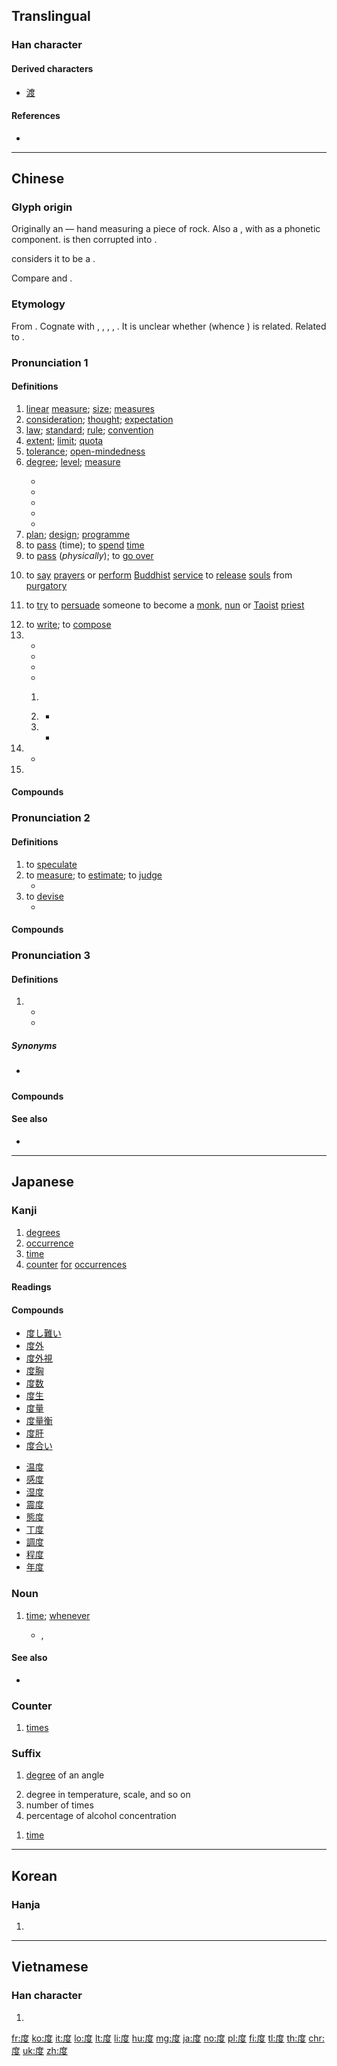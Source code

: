 {{character info/new}}
{{also|廓|席|庶}}
==Translingual==
{{stroke_order|strokes=9}}

===Han character===
{{Han char|rn=53|rad=广|as=06|sn=9|four=00247|canj=ITE|ids=⿸广⿱廿又}}

====Derived characters====
* [[渡]]

====References====
* {{Han ref|kx=0345.260|dkj=09313|dj=0655.150|hdz=20880.060|uh=5EA6|ud=24230|bh=ABD7|bd=43991}}

----

==Chinese==
{{zh-forms}}

===Glyph origin===
{{Han etym}}
Originally an {{Han compound|石|t1=rock|又|t2=hand|ls=ic|nocap=y}} — hand measuring a piece of rock. Also a {{liushu|psc|nocap=y}}, with {{och-l|石}} as a phonetic component. {{lang|zh|石}} is then corrupted into {{lang|zh|⿸广廿}}.

''{{w|Shuowen}}'' considers it to be a {{Han compound|庶|c1=p|又|c2=s|ls=psc|nocap=y}}.

Compare {{och-l|庶}} and {{och-l|席}}.

===Etymology===
From {{inh|zh|sit-pro|*m-twa||handspan}}. Cognate with {{cog|bo|མཐོ||span; span of thumb and middle finger}}, {{cog|my|ထွာ||to measure by a handspan; a quarter yard}}, {{m|my|အထွာ||handspan; quarter yard}}, {{m|my|တွက်||to consider, to reckon; to calculate; to refuse to do things because others would not}}, {{m|my|အတွက်||calculation; because of; for the sake of}}. It is unclear whether {{cog|mkh-pro|*cɗaʔ||span; handspan}} (whence {{cog|mnw|ဍ|tr=daˀ||to measure by spans of thumb and middle finger}}) is related. Related to {{och-l|圖|to plan; to consider; plan; map}}.

===Pronunciation 1===
{{zh-pron
|m=dù
|c=dou6
|h=pfs=thu
|md=dô
|mn=tō͘
|mn-t=dou7
|w=3du
|mc=1
|oc=1,1
|cat=v,n,suf,cls,propn
}}

====Definitions====
{{zh-hanzi}}

# [[linear]] [[measure]]; [[size]]; [[measure]]s
# [[consideration]]; [[thought]]; [[expectation]]
# [[law]]; [[standard]]; [[rule]]; [[convention]]
# [[extent]]; [[limit]]; [[quota]]
# [[tolerance]]; [[open-mindedness]]
# [[degree]]; [[level]]; [[measure]] {{gloss|often used to translate English {{m|en|-ness}}, {{m|en|-ity}}}}
#: {{zh-x|深度|depth}}
#* {{zh-x|長度|length}}
#* {{zh-x|亮度|brightness; luminance}}
#* {{zh-x|可信度|reliability; believability}}
#* {{zh-x|色度|color saturation}}
#* {{zh-x|鹽度|salinity}}
# [[plan]]; [[design]]; [[programme]]
# to [[pass]] (time); to [[spend]] [[time]]
# to [[pass]] (''physically''); to [[go over]]
# {{lb|zh|Buddhism}} to [[say]] [[prayer]]s or [[perform]] [[Buddhist]] [[service]] to [[release]] [[soul]]s from [[purgatory]]
# {{lb|zh|religion}} to [[try]] to [[persuade]] someone to become a [[monk]], [[nun]] or [[Taoist]] [[priest]]
# to [[write]]; to [[compose]]
# {{zh-classifier|[[degree]]s}}
#* {{zh-x|旋轉 @90 度|rotate 90 '''degrees'''}}
#* {{zh-x|東經 @120 度|longitude 120'''°''' E}}
#* {{zh-x|絕對.零度|absolute zero}}
#* {{zh-x|攝氏 @20 度|20 '''degrees''' Celsius}}
## {{lb|zh|physics}} {{zh-classifier|[[kilowatt-hour]]}}
## {{lb|zh|ophthalmology}} {{zh-classifier|0.01 [[dioptre]]s}}
##* {{zh-x|近視 300 度|–3.00 '''dioptres'''}}
## {{zh-classifier|[[alcohol]] [[concentration]]|t=[[percent]]}}
##* {{zh-x|紅酒 酒精 十 幾 度。|Red wine is around 10'''%''' alcohol.}}
# {{zh-classifier|[[event]]s or [[occurrence]]s|t=[[time]]}}
#* {{zh-x|再度|one more '''time'''}}
# {{surname|lang=zh}}

====Compounds====
{{zh-der|度牒|度過|度荒|度假|度假村|度量|度量衡|度日|度日如年|度數|度外|百度|度小月|安度|加速度|印度法系|密度|合度|度世|光度|工程進度|封建制度|可見度|態度|不度|亮度|度口|屈光度|再度|中度颱風|五花度牒|年金制度|句度|大度汪洋|學位制度|信用額度|大度豁達|夜度娘|專勤制度|化度寺碑|制度|大幅度|交通密度|度假勝地|度脫|夜度資|制度化|態度嚴肅|態度冷靜|強度|冷度|彎度|低度|度詞|恢廓大度|恢宏大度|志度|器度|典章制度|徵兵制度|光度計|中度|彩度|寬度|光陰虛度|彈性限度|弧度|廣度|康白度|度量器|度越|度蜜月|度歲|度晬|度日如歲|度器|度命|幾度春風|年度預算|年度|平均溫度|幅度|常度|一度|局度|大度|律度|居住密度|八旗制度|國度|尺度|三度空間|寬洪大度|佃租制度|密度指數|伯克制度|印度哲學|剃度|安全速度|宇宙速度|季度|八度音程|印度半島|共審制度|力度|印度黃檀|大智度論|大度包容|二度梅|印度河|初度|寬仁大度|坡度|印度教|地震強度|均權制度|厚度|則度|事業年度|印度綢|印度|分度規|刻度|光潔度|印度洋|印度支那|度籙|度支|中緯度|化度|度曲|君子風度|剛度|前度劉郎|四度空間|丰度|共度|井田制度|六度|家庭制度|二度燒傷|保結制度|低緯度|打知名度|權度|無度|曠度|準確度|會簽制度|當世才度|瞬時速度|極限強度|溼度|教育程度|氣度|特惠制度|濟度|灰度等級|揮霍無度|救度|梅開二度|曠世之度|明度|比度|溫度計|法度嚴明|格度|盟旗制度|法度|照度|暗度陳倉|會計年度|知名度|烈度|穩定度|穠纖合度|程度|溫度|禮度|波浪銳度|硬度|津貼制度|私度|相對溼度|滅度|用度|發燒度|發光度|溼度計|社會制度|生活態度|疲乏強度|王度|泰勒制度|教育制度|深度報導|濃度|父系制度|東印度|深度|涅槃罪度|極度|溫度表|斜度|氣壓梯度|春風一度|正法直度|歡度|曲度|民主制度|普度眾生|母系制度|普度|敏感度|斜度標|飽和溼度|額度|絕對溼度|絕對零度|震度|脫離速度|節度使|金針度人|酋長制度|高緯度|酸鹼度|能見度|領導制度|高度計|驕奢無度|難度|置之度外|貪墨敗度|荒淫無度|襟度|過度|虛度|纖穠中度|純度|體度|角度|輕度|限度|精密度|規度|長度|經緯度|薦度|粒度|適度|農奴制度|跨度|黏度|豁略大度|鹽度|觀審制度|經度|自度曲|高難度|高識遠度|高度|聽證制度|節度|飽和度|風度翩翩|風度|精度|響度|韻度|調度|靈敏度|電流強度|電度表|首度|輕度颱風|警察制度|絕對溫度|鍊度|豁達大度|配給制度|超度|逸度|速度|透明度|角速度|輪作制度|軌度|進度|調度場|苟且自度|象度|調度室|西印度|觀護制度|隱度|莊園制度|置諸度外|緯度|絕對高度}}

===Pronunciation 2===
{{zh-pron
|m=duó,duò,2nb=Taiwan
|c=dok6
|md=dŏk
|mn=to̍k
|mn-t=dag8
|w=5doq
|mc=2
|oc=2,2
|cat=v
}}

====Definitions====
{{zh-hanzi}}

# to [[speculate]]
# to [[measure]]; to [[estimate]]; to [[judge]]
#* {{zh-x|用 把 尺{cek3} 度{dok6} 下{haa5}|'''measure''' with a ruler|C}}
# to [[devise]]
#* {{zh-x|度{dok6} 橋{kiu4-2}|'''devise''' a smart idea|C}}

====Compounds====
{{zh-der|fold=1|量度|度量:duóliáng|以己度人|度長絜大|審時度勢|審己度人|意度|想度|審度|忖度|度德量力|參度|圖度|品度|卜度|揆度|揣度|揆情度理|測度|料度|猜度|推度|臆度|籌度|落度|隨時度勢|量時度力|評度|裁度|自度}}

===Pronunciation 3===
{{zh-forms|alt=*道}}
{{zh-pron
|c=dou6
|cat=part
}}

====Definitions====
{{zh-hanzi}} {{tlb|zh|Cantonese}}

# {{non-gloss definition|Used to indicate location of something.}}
#* {{zh-x|唔通 我 留 咗 條 鎖匙{si4} 喺 架 車 度？|Can it be that I left the key '''in''' the car?|C}}
#* {{zh-x|行 埋 佢 度|walk near to him/her|C}}

=====Synonyms=====
* {{qualifier|dated}} {{zh-l|處|syu3}}

====Compounds====
{{zh-der|fold=1|邊度|呢度|喺度|度度|嗰度}}

====See also====
* {{zh-l|裡}}

----

==Japanese==

===Kanji===
{{ja-kanji|grade=3|rs=广06}}

# [[degrees]]
# [[occurrence]]
# [[time]]
# [[counter]] [[for]] [[occurrences]]

====Readings====
{{ja-readings|goon=[[ど]] (do), [[だく]] (daku)|kanon=[[と]] (to), [[たく]] (taku)|kun=[[たび]] (tabi), [[はかる]] (hakaru), [[めもり]] (memori)}}

====Compounds====
{{top2}}
* [[度し難い]]
* [[度外]]
* [[度外視]]
* [[度胸]]
* [[度数]]
* [[度生]]
* [[度量]]
* [[度量衡]]
* [[度肝]]
* [[度合い]]
{{mid2}}
* [[温度]]
* [[感度]]
* [[湿度]]
* [[震度]]
* [[態度]]
* [[丁度]]
* [[調度]]
* [[程度]]
* [[年度]]
{{bottom}}

===Noun===
{{ja-noun|たび}}

# [[time]]; [[whenever]]
#* {{w|ja:DECO*27|DECO*27}}, {{w2|ja|pref=『|相愛性理論|suf=』}}
#*: {{ja-usex|「好きだよ」と言う'''度'''に増える「好き」の気持ちは<br>きっと僕が死ぬまで伝えきれないけど|「^すき だ よ」 と いう '''たび''' に ふえる 「すき」 の きもち は <br>きっと ぼく が しぬ まで つたえきれない けど|Although even until I die I definitely cannot express enough my feelings of "like" that increase '''when''' you say "I like you"}} 

====See also====
* {{ja-r|時|とき}}

===Counter===
{{ja-pos|たび|counter}}

# [[time]]s

===Suffix===
{{ja-pos|ど|suffix}}

# {{lb|ja|geometry|sort=と'}} [[degree]] of an angle
# degree in temperature, scale, and so on
# number of times
# percentage of alcohol concentration

{{ja-pos|たび|suffix}}

# [[time]]

----

==Korean==

===Hanja===
{{ko-hanja|hangeul=[[도]], [[탁]]|rv=do, tak|mr=to, t'ak}}

# {{defn|lang=ko|sort=广06}}

----

==Vietnamese==

===Han character===
{{vi-hantu|[[độ]], [[dạc]], [[đác]], [[đạc]], [[đọ]], [[đủ]], [[đù]], [[dác]], [[đo]], [[đồ]], [[đợ]]|rs=广06}}

# {{defn|lang=vi|sort=广06}}

[[fr:度]]
[[ko:度]]
[[it:度]]
[[lo:度]]
[[lt:度]]
[[li:度]]
[[hu:度]]
[[mg:度]]
[[ja:度]]
[[no:度]]
[[pl:度]]
[[fi:度]]
[[tl:度]]
[[th:度]]
[[chr:度]]
[[uk:度]]
[[zh:度]]
